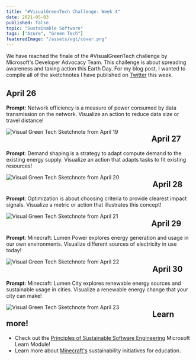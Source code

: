 ```yaml
---
title: "#VisualGreenTech Challenge: Week 4"
date: 2021-05-03
published: false
topic: "Sustainable Software"
tags: ["Azure", "Green Tech"]
featuredImage: "/assets/vgt/cover.png"
---
```


We have reached the finale of the #VisualGreenTech challenge by Microsoft's Developer Advocacy Team. This challenge is about spreading awareness and taking action this Earth Day. For my blog post, I wanted to compile all of the sketchnotes I have published on [Twitter](https://twitter.com/locksleylk) this week.

## April 26

**Prompt**: Network efficiency is a measure of power consumed by data transmission on the network. Visualize an action to reduce data size or travel distance!

<img
  src="/assets/vgt/VST_4-19.png"
  alt="Visual Green Tech Sketchnote from April 19"
  style="float: left; margin-right: 90px;"
/>

## April 27

**Prompt**: Demand shaping is a strategy to adapt compute demand to the existing energy supply. Visualize an action that adapts tasks to fit existing resources!

<img
  src="/assets/vgt/VST_4-20.png"
  alt="Visual Green Tech Sketchnote from April 20"
  style="float: left; margin-right: 90px;"
/>

## April 28

**Prompt**: Optimization is about choosing criteria to provide clearest impact signals. Visualize a metric or action that illustrates this concept!

<img
  src="/assets/vgt/VST_4-21.png"
  alt="Visual Green Tech Sketchnote from April 21"
  style="float: left; margin-right: 90px;"
/>

## April 29

**Prompt**: Minecraft: Lumen Power explores energy generation and usage in our own environments. Visualize different sources of electricity in use today!

<img
  src="/assets/vgt/VST_4-22.png"
  alt="Visual Green Tech Sketchnote from April 22"
  style="float: left; margin-right: 90px;"
/>

## April 30

**Prompt**: Minecraft: Lumen City explores renewable energy sources and sustainable usage in cities. Visualize a renewable energy change that your city can make!

<img
  src="/assets/vgt/VST_4-23.png"
  alt="Visual Green Tech Sketchnote from April 23"
  style="float: left; margin-right: 90px;"
/>

## Learn more!

- Check out the [Principles of Sustainable Software Engineering](https://docs.microsoft.com/en-us/learn/modules/sustainable-software-engineering-overview/?WT.mc_id=twitter) Microsoft Learn Module!
- Learn more about [Minecraft's](https://education.minecraft.net/lessons/radical-recycling) sustainability initiatives for education.
